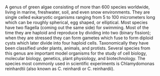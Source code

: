 A genus of green algae consisting of more than 600 species worldwide, living in marine, freshwater, soil, and even snow environments. They are single celled eukaryotic organisms ranging from 5 to 100 micrometers long which can be roughly spherical, egg shaped, or elliptical. Most species have two flagella (coming out the same side) for swimming. Most of the time they are haploid and reproduce by dividing into two (binary fission); when they are stressed they can form gametes which fuse to form diploid cysts which later divide into four haploid cells. Taxonomically they have been classified under plants, animals, and protists. Several species from this genus are important model organisms for the study of cell biology, molecular biology, genetics, plant physiology, and biotechnology. The species most commonly used in scientific experiments is Chlamydomonas reinhardtii (also known as C. reinhardi or C. reinhardii).

{{rfc}}